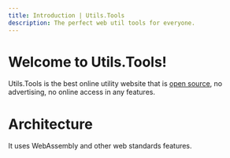 ```yaml
---
title: Introduction | Utils.Tools
description: The perfect web util tools for everyone.
---
```


# Welcome to Utils.Tools!

Utils.Tools is the best online utility website that is [open source](https://github.com/sizumita/utils.tools), no advertising, no online access in any features.

# Architecture

It uses WebAssembly and other web standards features.

